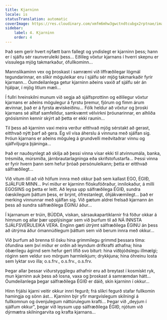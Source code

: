 ```yaml
---
title: Kjarninn
locale: is
statusTranslation: automatic
coverImage: https://res.cloudinary.com/xmfm6mhw3gwctndtcubgx2rptnae/image/upload/v1740468922/small_cover_tratado_de_psicologia_revolucionaria_a4c0dca4e0.webp
sidebar:
    label: 4. Kjarninn
    order: 4
---
```

Það sem gerir hvert nýfætt barn fallegt og yndislegt er kjarninn þess; hann er í sjálfu sér raunveruleiki þess... Eðlileg vöxtur kjarnans í hverri skepnu er vissulega mjög takmarkaður, ófullkominn...

Mannslíkaminn vex og þroskast í samræmi við líffræðilegar lögmál tegundarinnar, en slíkir möguleikar eru í sjálfu sér mjög takmarkaðir fyrir kjarnann... Óumdeilanlega getur kjarninn aðeins vaxið af sjálfu sér án hjálpar, í mjög litlum mæli...

Í fullri hreinskilni munum við segja að sjálfsprottinn og eðlilegur vöxtur kjarnans er aðeins mögulegur á fyrstu þremur, fjórum og fimm árum ævinnar, það er á fyrsta æviskeiðinu... Fólk heldur að vöxtur og þroski kjarnans sé alltaf samfelldur, samkvæmt vélvirkni þróunarinnar, en alhliða gnósisminn kennir skýrt að þetta er ekki raunin...

Til þess að kjarninn vaxi meira verður eitthvað mjög sérstakt að gerast, eitthvað nýtt þarf að gera. Ég vil vísa áherslu á vinnuna með sjálfan sig. Þróun kjarnans er aðeins möguleg á grundvelli meðvitaðrar vinnu og sjálfviljugra þjáninga...

Það er nauðsynlegt að skilja að þessi vinna vísar ekki til atvinnumála, banka, trésmíða, múrsmíða, járnbrautarlagninga eða skrifstofustarfa... Þessi vinna er fyrir hvern þann sem hefur þróað persónuleikann; þetta er eitthvað sálfræðilegt...

Við vitum öll að við höfum innra með okkur það sem kallast EGO, ÉGIÐ, SJÁLFUR MINN... Því miður er kjarninn flöskufóðraður, innilokaður, á milli EGOSINS og þetta er leitt. Að leysa upp sálfræðilega ÉGIÐ, sundra óæskilegum þáttum þess, er brýnt, ófrestanlegt, óhjákvæmilegt... það er merking vinnunnar með sjálfan sig. Við gætum aldrei frelsað kjarnann án þess að sundra sálfræðilega ÉGINU áður...

Í kjarnanum er trúin, BÚDDA, viskan, sársaukapartiklarnir frá föður okkar á himnum og allar þær upplýsingar sem við þurfum til að NÁ INNSTA SJÁLFSVERULEIKA VERA. Enginn gæti útrýmt sálfræðilega ÉGINU án þess að útrýma áður ómannúðlegum þáttum sem við berum innra með okkur...

Við þurfum að brenna til ösku hina grimmilegu grimmd þessara tíma: öfundina sem því miður er orðin að leyndum drifkrafti athafna; hina óbærilegu ágirnd sem hefur gert lífið svo biturt: hina viðbjóðslegu illmælgi; róginn sem veldur svo mörgum harmleikjum; drykkjuna; hina óhreinu losta sem lyktar svo illa; o.s.frv., o.s.frv., o.s.frv.

Þegar allar þessar viðurstyggilegu athafnir eru að breytast í kosmískt ryk, mun kjarninn auk þess að losna, vaxa og þroskast á samræmdan hátt... Óumdeilanlega þegar sálfræðilega ÉGIÐ er dáið, skín kjarninn í okkur...

Hinn frjálsi kjarni veitir okkur innri fegurð; frá slíkri fegurð stafar fullkomin hamingja og sönn ást... Kjarninn býr yfir margvíslegum skilningi á fullkomnun og óvenjulegum náttúrulegum krafti... Þegar við „deyjum í sjálfum okkur", þegar við leysum upp sálfræðilega ÉGIÐ, njótum við dýrmætra skilningarvita og krafta kjarnans...

